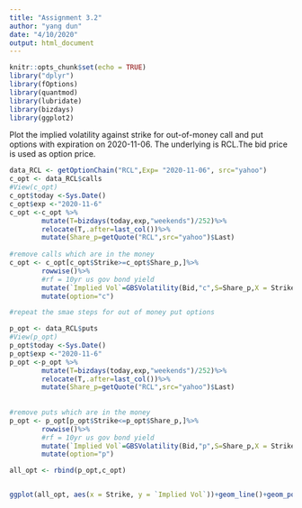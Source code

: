 ```yaml
---
title: "Assignment 3.2"
author: "yang dun"
date: "4/10/2020"
output: html_document
---
```


```r
knitr::opts_chunk$set(echo = TRUE)
library("dplyr")
library(fOptions)
library(quantmod)
library(lubridate)
library(bizdays)
library(ggplot2)
```

Plot the implied volatility against strike for out-of-money call and put options with expiration on 2020-11-06. The underlying is RCL.The bid price is used as option price.

```r
data_RCL <- getOptionChain("RCL",Exp= "2020-11-06", src="yahoo")
c_opt <- data_RCL$calls
#View(c_opt)
c_opt$today <-Sys.Date()  
c_opt$exp <-"2020-11-6" 
c_opt <-c_opt %>% 
        mutate(T=bizdays(today,exp,"weekends")/252)%>%
        relocate(T,.after=last_col())%>%
        mutate(Share_p=getQuote("RCL",src="yahoo")$Last)
        
#remove calls which are in the money
c_opt <- c_opt[c_opt$Strike>=c_opt$Share_p,]%>%
        rowwise()%>%
        #rf = 10yr us gov bond yield
        mutate(`Implied Vol`=GBSVolatility(Bid,"c",S=Share_p,X = Strike,Time =T,r =0,0.007,b = 0,maxiter=500))%>%
        mutate(option="c")

#repeat the smae steps for out of money put options

p_opt <- data_RCL$puts
#View(p_opt)
p_opt$today <-Sys.Date()  
p_opt$exp <-"2020-11-6" 
p_opt <-p_opt %>% 
        mutate(T=bizdays(today,exp,"weekends")/252)%>%
        relocate(T,.after=last_col())%>%
        mutate(Share_p=getQuote("RCL",src="yahoo")$Last)
        
        
#remove puts which are in the money
p_opt <- p_opt[p_opt$Strike<=p_opt$Share_p,]%>%
        rowwise()%>%
        #rf = 10yr us gov bond yield
        mutate(`Implied Vol`=GBSVolatility(Bid,"p",S=Share_p,X = Strike,Time =T,r =0,0.007,b = 0,maxiter=500))%>%
        mutate(option="p")

all_opt <- rbind(p_opt,c_opt)


ggplot(all_opt, aes(x = Strike, y = `Implied Vol`))+geom_line()+geom_point()

```

